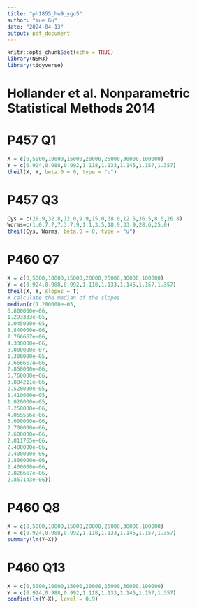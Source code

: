 ```yaml
---
title: "ph1855_hw9_ygu5"
author: "Yue Gu"
date: "2024-04-13"
output: pdf_document
---
```


```r
knitr::opts_chunk$set(echo = TRUE)
library(NSM3)
library(tidyverse)
```

# Hollander et al. Nonparametric Statistical Methods 2014
# P457 Q1
```r
X = c(0,5000,10000,15000,20000,25000,30000,100000)
Y = c(0.924,0.988,0.992,1.118,1.133,1.145,1.157,1.357)
theil(X, Y, beta.0 = 0, type = "u")

```

# P457 Q3
```r
Cys = c(28.9,32.8,12.0,9.9,15.0,38.0,12.5,36.5,8.6,26.8)
Worms=c(1.0,7.7,7.3,7.9,1.1,3.5,18.9,33.9,28.6,25.0)
theil(Cys, Worms, beta.0 = 0, type = "u")

```

# P460 Q7
```r
X = c(0,5000,10000,15000,20000,25000,30000,100000)
Y = c(0.924,0.988,0.992,1.118,1.133,1.145,1.157,1.357)
theil(X, Y, slopes = T)
# calculate the median of the slopes
median(c(1.280000e-05,
6.800000e-06,
1.293333e-05,
1.045000e-05,
8.840000e-06,
7.766667e-06,
4.330000e-06,
8.000000e-07,
1.300000e-05,
9.666667e-06,
7.850000e-06,
6.760000e-06,
3.884211e-06,
2.520000e-05,
1.410000e-05,
1.020000e-05,
8.250000e-06,
4.055556e-06,
3.000000e-06,
2.700000e-06,
2.600000e-06,
2.811765e-06,
2.400000e-06,
2.400000e-06,
2.800000e-06,
2.400000e-06,
2.826667e-06,
2.857143e-06))
```


# P460 Q8
```r
X = c(0,5000,10000,15000,20000,25000,30000,100000)
Y = c(0.924,0.988,0.992,1.118,1.133,1.145,1.157,1.357)
summary(lm(Y~X))

```


# P460 Q13
```r
X = c(0,5000,10000,15000,20000,25000,30000,100000)
Y = c(0.924,0.988,0.992,1.118,1.133,1.145,1.157,1.357)
confint(lm(Y~X), level = 0.9)

```

